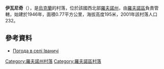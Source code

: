 {{coord|50|34|41|N|25|56|39|E|scale:30000|display=title}}

'''伊瓦尼奇'''（{{lang-uk|Іваничі}}），是[[烏克蘭|烏克蘭]]的村落，位於該國西北部[[羅夫諾州|羅夫諾州]]，由[[羅夫諾區|羅夫諾區]]負責管轄，始建於1946年，面積0.77平方公里，海拔高度195米，2001年該村落人口232。

==參考資料==
* [http://weather.in.ua/ua/rovenskaja/9253 Погода в селі Іваничі] {{Wayback|url=http://weather.in.ua/ua/rovenskaja/9253 |date=20160305115600 }}

{{DEFAULTSORT:Іваничі}}
[[Category:羅夫諾州村落|Category:羅夫諾州村落]]
[[Category:羅夫諾區村落|Category:羅夫諾區村落]]


{{Rivne-geo-stub}}
